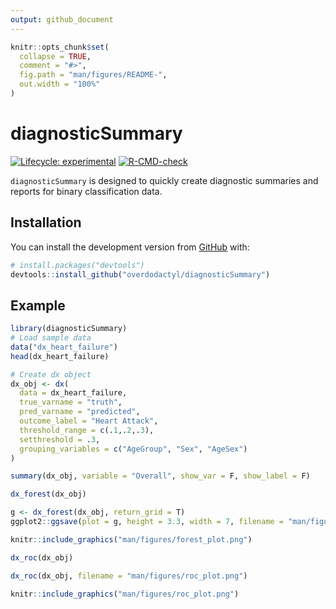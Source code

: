 ```yaml
---
output: github_document
---
```


<!-- README.md is generated from README.Rmd. Please edit that file -->

```r
knitr::opts_chunk$set(
  collapse = TRUE,
  comment = "#>",
  fig.path = "man/figures/README-",
  out.width = "100%"
)
```
# diagnosticSummary

<!-- badges: start -->
[![Lifecycle: experimental](https://img.shields.io/badge/lifecycle-experimental-orange.svg)](https://www.tidyverse.org/lifecycle/#experimental)
[![R-CMD-check](https://github.com/overdodactyl/diagnosticSummary/workflows/R-CMD-check/badge.svg)](https://github.com/overdodactyl/diagnosticSummary/actions)
<!-- badges: end -->

`diagnosticSummary` is designed to quickly create diagnostic summaries and reports for binary classification data.

## Installation

You can install the development version from [GitHub](https://github.com/) with:

``` r
# install.packages("devtools")
devtools::install_github("overdodactyl/diagnosticSummary")
```
## Example


```r
library(diagnosticSummary)
# Load sample data
data("dx_heart_failure")
head(dx_heart_failure)

# Create dx object
dx_obj <- dx(
  data = dx_heart_failure,
  true_varname = "truth",
  pred_varname = "predicted",
  outcome_label = "Heart Attack",
  threshold_range = c(.1,.2,.3),
  setthreshold = .3,
  grouping_variables = c("AgeGroup", "Sex", "AgeSex")
)
```


```r
summary(dx_obj, variable = "Overall", show_var = F, show_label = F)
```


```r
dx_forest(dx_obj)
```


```r
g <- dx_forest(dx_obj, return_grid = T)
ggplot2::ggsave(plot = g, height = 3.3, width = 7, filename = "man/figures/forest_plot.png")
```


```r
knitr::include_graphics("man/figures/forest_plot.png")
```


```r
dx_roc(dx_obj)
```


```r
dx_roc(dx_obj, filename = "man/figures/roc_plot.png")
```


```r
knitr::include_graphics("man/figures/roc_plot.png")
```
